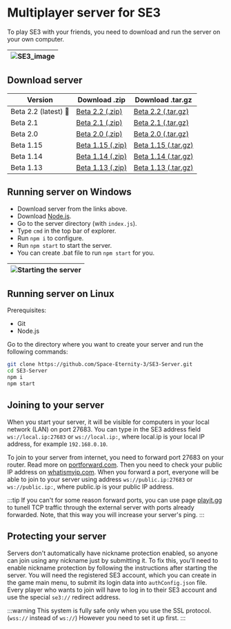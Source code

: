 
# Multiplayer server for SE3

To play SE3 with your friends, you need to download and run the server on your own computer.

| ![SE3_image](../../static/img/pages/server.png) |
| ----------------------------------------------- |

## Download server

| Version  | Download .zip  | Download .tar.gz  |
|---|---|---|
| Beta 2.2 (latest) 🚀 | <a href="https://github.com/Space-Eternity-3/SE3-Server/archive/refs/heads/Beta-2.2.zip">Beta 2.2 (.zip)</a> | <a href="https://github.com/Space-Eternity-3/SE3-Server/archive/refs/heads/Beta-2.2.tar.gz">Beta 2.2 (.tar.gz)</a> |
| Beta 2.1           | <a href="https://github.com/Space-Eternity-3/SE3-Server/archive/refs/heads/Beta-2.1.zip">Beta 2.1 (.zip)</a> | <a href="https://github.com/Space-Eternity-3/SE3-Server/archive/refs/heads/Beta-2.1.tar.gz">Beta 2.1 (.tar.gz)</a> |
| Beta 2.0           | <a href="https://github.com/Space-Eternity-3/SE3-Server/archive/refs/heads/Beta-2.0.zip">Beta 2.0 (.zip)</a> | <a href="https://github.com/Space-Eternity-3/SE3-Server/archive/refs/heads/Beta-2.0.tar.gz">Beta 2.0 (.tar.gz)</a> |
| Beta 1.15          | <a href="https://github.com/Space-Eternity-3/SE3-Server/archive/refs/heads/Beta-1.15.zip">Beta 1.15 (.zip)</a> | <a href="https://github.com/Space-Eternity-3/SE3-Server/archive/refs/heads/Beta-1.15.tar.gz">Beta 1.15 (.tar.gz)</a> |
| Beta 1.14          | <a href="https://github.com/Space-Eternity-3/SE3-Server/archive/refs/heads/Beta-1.14.zip">Beta 1.14 (.zip)</a> | <a href="https://github.com/Space-Eternity-3/SE3-Server/archive/refs/heads/Beta-1.14.tar.gz">Beta 1.14 (.tar.gz)</a> |
| Beta 1.13          | <a href="https://github.com/Space-Eternity-3/SE3-Server/archive/refs/heads/Beta-1.13.zip">Beta 1.13 (.zip)</a> | <a href="https://github.com/Space-Eternity-3/SE3-Server/archive/refs/heads/Beta-1.13.tar.gz">Beta 1.13 (.tar.gz)</a> |

## Running server on Windows

-   Download server from the links above.
-   Download [Node.js](https://nodejs.org/en/download/).
-   Go to the server directory (with `index.js`).
-   Type `cmd` in the top bar of explorer.
-   Run `npm i` to configure.
-   Run `npm start` to start the server.
-   You can create .bat file to run `npm start` for you.

| ![Starting the server](/img/pages/running-the-server-windows.gif) |
| --- |

## Running server on Linux

Prerequisites:

-   Git
-   Node.js

Go to the directory where you want to create your server and run the following commands:

```bash
git clone https://github.com/Space-Eternity-3/SE3-Server.git
cd SE3-Server
npm i
npm start
```

## Joining to your server

When you start your server, it will be visible for computers in your local network (LAN) on port 27683. You can type in the SE3 address
field `ws://local.ip:27683` or `ws://local.ip:`, where local.ip is your local IP address, for example `192.168.0.10`. 

To join to your server from internet, you need to forward port 27683 on your router. Read more on [portforward.com](https://portforward.com).
Then you need to check your public IP address on [whatismyip.com](https://whatismyip.com). When you forward a port, everyone will be able to join to your
server using address `ws://public.ip:27683` or `ws://public.ip:`, where public.ip is your public IP address.

:::tip
If you can't for some reason forward ports, you can use page [playit.gg](https://playit.gg) to tunell TCP traffic through the external server with ports already forwarded.
Note, that this way you will increase your server's ping.
:::

## Protecting your server


Servers don't automatically have nickname protection enabled, so anyone can join using any nickname just by submitting it.
To fix this, you'll need to enable nickname protection by following the instructions after starting the server.
You will need the registered SE3 account, which you can create in the game main menu, to submit its login data into `authConfig.json` file.
Every player who wants to join will have to log in to their SE3 account and use the special `se3://` redirect address.

:::warning
This system is fully safe only when you use the SSL protocol. (`wss://` instead of `ws://`) However you need to set it up first.
:::
